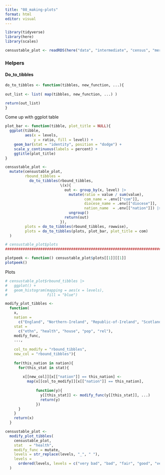 ```yaml
---
title: "08_making-plots"
format: html
editor: visual
---
```


```r
library(tidyverse)
library(here)
library(scales)
```

```r
censustable_plot <- readRDS(here("data", "intermediate", "census", "merged-data", "05_census-data-pivot-longer_2022-11-16.RDS"))
```

### Helpers

#### Do_to_tibbles

```r
do_to_tibbles <- function(tibbles, new_function, ...){
  
out_list <- list( map(tibbles, new_function, ...) )

return(out_list)
}
```

Come up with ggplot table

```r
plot_bar <- function(tibble, plot_title = NULL){
  ggplot(tibble, 
         aes(x = levels, 
             y = ratio, fill = level)) + 
    geom_bar(stat = "identity", position = "dodge") +
    scale_y_continuous(labels = percent) +
    ggtitle(plot_title)
}

censustable_plot <- 
  mutate(censustable_plot,
         rbound_tibbles =
           do_to_tibbles(rbound_tibbles,
                         \(x){
                           out <- group_by(x, level) |> 
                             mutate(ratio = value / sum(value),
                                    com_name = .env[["com"]],
                                    diocese_name = .env[["diocese"]],
                                    nation_name  = .env[["nation"]]) |>
                             ungroup()
                           return(out)
                         }),
         plots = do_to_tibbles(rbound_tibbles, rowwise),
         plots = do_to_tibbles(plots, plot_bar, plot_title = com)
  )

# censustable_plot$plots
###############################################################################

plotpeek <- function() censustable_plot$plots[[1]][[1]]
plotpeek()


```

Plots

```r
# censustable_plot$rbound_tibbles |> 
#   ggplot() +
#   geom_histogram(mapping = aes(x = levels),
#                  fill = "blue")

modify_plot_tibbles <- 
  function(
    x,
    nation = 
      c("England", "Northern-Ireland", "Republic-of-Ireland", "Scotland", "Wales"),
    stat = 
      c("ethn", "health", "house", "pop", "rel"),
    modify_func,
    ...,
    
    col_to_modify = "rbound_tibbles",
    new_col = "rbound_tibbles"){
    
    for(this_nation in nation){
      for(this_stat in stat){
        
        x[[new_col]][x[["nation"]] == this_nation] <- 
          map(x[[col_to_modify]][x[["nation"]] == this_nation],
              
              function(y){
                y[[this_stat]] <- modify_func(y[[this_stat]], ...)
                return(y)
              })
      }
    }
    return(x)
  }

censustable_plot <- 
  modify_plot_tibbles(
    censustable_plot,
    stat   = "health",
    modify_func = mutate,
    levels = str_replace(levels, "_", " "),
    levels = 
      ordered(levels, levels = c("very bad", "bad", "fair", "good", "very good"))
  )
  
```
